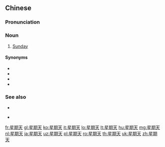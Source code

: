 ==Chinese==
{{zh-forms|type=21}}

===Pronunciation===
{{zh-pron
|m=xīng期tiān
|c=sing1 kei4 tin1
|cat=n
}}

===Noun===
{{zh-noun}}

# [[Sunday]]

====Synonyms====
* {{zh-l|星期日}}
* {{zh-l|週日}}
* {{zh-l|禮拜日}}
* {{zh-l|禮拜天}}

===See also===
* {{list:days of the week/zh}}
* {{qualifier|Min Nan}} {{zh-l|禮拜|[[lé-pài]]}}

{{zh-cat|Days of the week}}

[[fr:星期天]]
[[gl:星期天]]
[[ko:星期天]]
[[it:星期天]]
[[lo:星期天]]
[[lt:星期天]]
[[hu:星期天]]
[[mg:星期天]]
[[nl:星期天]]
[[ja:星期天]]
[[uz:星期天]]
[[pl:星期天]]
[[ro:星期天]]
[[th:星期天]]
[[uk:星期天]]
[[zh:星期天]]